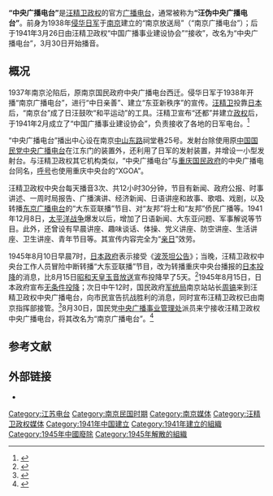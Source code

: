 
'''“中央广播电台”'''是[[汪精卫政权|汪精卫政权]]的官方[[广播电台|广播电台]]，通常被称为'''“汪伪中央广播电台”'''。前身为1938年[[侵华日军|侵华日军]]于[[南京|南京]]建立的“南京放送局”（“南京广播电台”）；后于1941年3月26日由汪精卫政权“中国广播事业建设协会”“接收”，改名为“中央广播电台”，3月30日开始播音。

== 概况 ==
1937年南京沦陷后，原南京国民政府中央广播电台西迁。侵华日军于1938年开播“南京广播电台”，进行“中日亲善”、建立“东亚新秩序”的宣传。[[汪精卫|汪精卫]]投靠[[日本|日本]]后，“南京台”成了日汪鼓吹“和平运动”的工具。汪精卫宣布“还都”并建立[[汪精卫政权|政权]]后，于1941年2月成立了“中国广播事业建设协会”，负责接收了各地的日军电台。<ref>{{cite web|url=http://www.21ccom.net/articles/lsjd/lsjj/article_2012062162321.html|title=抗战时期汪精卫伪政权的舆论传播策略|publisher=[[共识网|共识网]]|journal=《浙江传媒学院学报》|author=骆正林|date=2012-06-21|accessdate=2015-03-13|archiveurl=https://web.archive.org/web/20160610064101/http://www.21ccom.net/articles/lsjd/lsjj/article_2012062162321.html|archivedate=2016-06-10|deadurl=yes}}</ref>

“中央广播电台”播出中心设在南京[[中山东路_(南京)|中山东路]]祠堂巷25号。发射台除使用原[[中国国民党|中国国民党]][[中央广播电台|中央广播电台]]在江东门的装置外，还利用了日军的发射装置，并增设一小型发射台。与汪精卫政权其它机构类似，“中央广播电台”与[[重庆国民政府|重庆国民政府]]的中央广播电台同名，[[呼号|呼号]]也使用重庆中央台的“XGOA”。

汪精卫政权中央台每天播音3次、共12小时30分钟，节目有新闻、政府公报、时事讲述、一周时局报告、广播演讲、经济新闻、日语讲座和故事、歌唱、戏剧，以及转播[[东京广播电台|东京广播电台]]的“大东亚联播”节目、对“友邦”将士和“友邦”侨民广播等。1941年12月8日，[[太平洋战争|太平洋战争]]爆发以后，增加了日语新闻、大东亚问题、军事解说等节目。此外，还曾设有早晨讲座、趣味谈话、体操、党义讲座、防空讲座、生活讲座、卫生讲座、青年节目等。其宣传内容完全为“[[亲日|亲日]]”效劳。

1945年8月10日早晨7时，[[日本政府|日本政府]]表示接受《[[波茨坦公告|波茨坦公告]]》；当晚，汪精卫政权中央台工作人员冒险中断转播“大东亚联播”节目，改为转播重庆中央台播报的[[日本投降|日本投降]]的消息，比8月15日[[昭和天皇|昭和天皇]][[玉音放送|玉音放送]]宣布投降早了5天。<ref>{{cite web|url=http://js.ifeng.com/humanity/his/ws/detail_2014_07/31/2686683_0.shtml|title=《波茨坦公告》发布后 南京为何提前知道日本投降|publisher=凤凰网|author=王祥辰|date=2014-07-31|accessdate=2015-03-13|archive-date=2016-03-04|archive-url=https://web.archive.org/web/20160304190848/http://js.ifeng.com/humanity/his/ws/detail_2014_07/31/2686683_0.shtml|dead-url=no}}</ref>1945年8月15日，日本政府宣布[[无条件投降|无条件投降]]；次日中午12时，国民政府[[军统局|军统局]]南京站站长[[周镐_(民国)|周镐]]来到汪精卫政权中央广播电台，向市民宣告抗战胜利的消息，同时宣布汪精卫政权已由南京指挥部接管。<ref>{{cite news|url=http://zm.njnews.cn/html/2014-12/18/content_1730717.htm|title=秘密电台|page=24|publisher=《周末》|author=|date=2014-12-18|accessdate=2015-03-13|deadurl=yes|archiveurl=https://archive.is/20150315062345/http://zm.njnews.cn/html/2014-12/18/content_1730717.htm|archivedate=2015-03-15}}</ref>8月30日，国民党[[中央广播事业管理处|中央广播事业管理处]]派员来宁接收汪精卫政权中央广播电台，将其改名为“南京广播电台”。<ref>{{cite web|url=http://app.nanjing.gov.cn/njnj/sz8_12/12/html/12Noname069.html|title=昔日东亚第一的广播电台|publisher=中国南京网|author=|date=|accessdate=2015-03-13|archive-url=https://web.archive.org/web/20160604234902/http://app.nanjing.gov.cn/njnj/sz8_12/12/html/12Noname069.html|archive-date=2016-06-04|dead-url=yes}}</ref>

==参考文献==
{{reflist}}

==外部链接==
*{{cite web|url=http://app.nanjing.gov.cn/njnj/sz8_12/10/html/10Noname054.html|title=侵华日军与汪伪广播电台|publisher=中国南京网|author=|date=|accessdate=2015-03-13|archive-url=https://web.archive.org/web/20160304101436/http://app.nanjing.gov.cn/njnj/sz8_12/10/html/10Noname054.html|archive-date=2016-03-04|dead-url=yes}}

[[Category:江苏电台|Category:江苏电台]]

[[Category:南京民国时期|Category:南京民国时期]]
[[Category:南京媒体|Category:南京媒体]]
[[Category:汪精卫政权媒体|Category:汪精卫政权媒体]]
[[Category:1941年中国建立|Category:1941年中国建立]]
[[Category:1941年建立的組織|Category:1941年建立的組織]]
[[Category:1945年中國廢除|Category:1945年中國廢除]]
[[Category:1945年解散的組織|Category:1945年解散的組織]]